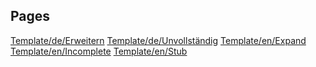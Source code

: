 
== Pages ==
[[Template/de/Erweitern]]
[[Template/de/Unvollständig]]
[[Template/en/Expand]]
[[Template/en/Incomplete]]
[[Template/en/Stub]]
